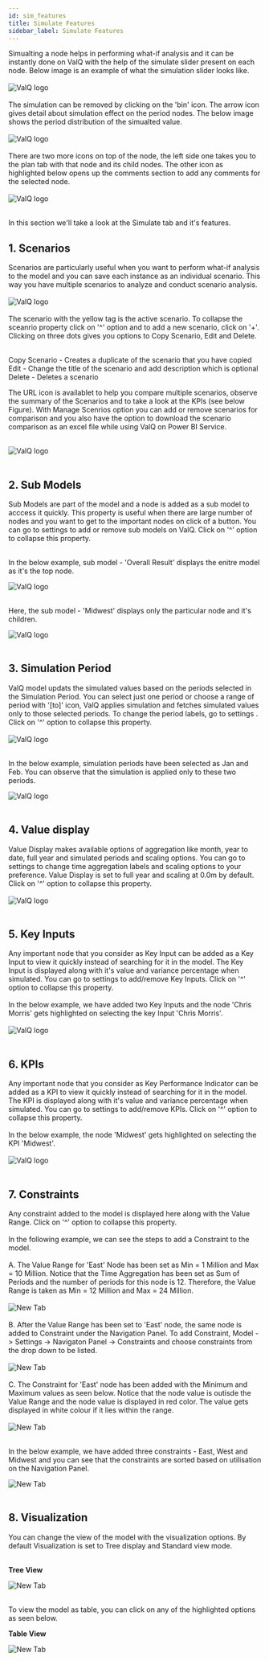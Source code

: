 ```yaml
---
id: sim_features
title: Simulate Features
sidebar_label: Simulate Features
---
```


<div style={{textAlign: 'justify'}}>
Simualting a node helps in performing what-if analysis and it can be instantly done on ValQ with the help of 
the simulate slider present on each node. Below image is an example of what the simulation slider looks like.
</div> <br />

<div style={{textAlign: 'center'}}>
  <Zoom>
<img alt="ValQ logo" src={useBaseUrl('/doc-images/Simulation/sim15.png')} />
  </Zoom>
</div> <br />

<div style={{textAlign: 'justify'}}>
The simulation can be removed by clicking on the 'bin' icon. The arrow icon gives detail about simulation effect on the period nodes.
The below image shows the period distribution of the simualted value.
</div> <br />

<div style={{textAlign: 'center'}}>
  <Zoom>
<img alt="ValQ logo" src={useBaseUrl('/doc-images/Simulation/sim16.png')} />
  </Zoom>
</div> <br />

<div style={{textAlign: 'justify'}}>
There are two more icons on top of the node, the left side one takes you to the plan tab with that node and its child nodes.
The other icon as highlighted below opens up the comments section to add any comments for the selected node. 
</div> <br />

<div style={{textAlign: 'center'}}>
  <Zoom>
<img alt="ValQ logo" src={useBaseUrl('/doc-images/Simulation/sim17.png')} />
  </Zoom>
</div> <br />

In this section we'll take a look at the Simulate tab and it's features. 

## 1. Scenarios

<div style={{textAlign: 'justify'}}>
Scenarios are particularly useful when you want to perform what-if analysis to the model and you can save each instance as an 
individual scenario. This way you have multiple scenarios to analyze and conduct scenario analysis. 
</div> <br />

<div style={{textAlign: 'center'}}>
  <Zoom>
<img alt="ValQ logo" src={useBaseUrl('/doc-images/Simulation/sim4.png')} />
  </Zoom>
</div> <br />

<div style={{textAlign: 'justify'}}>
The scenario with the yellow tag is the active scenario. To collapse the sceanrio property click on '^' option 
and to add a new scenario, click on '+'. Clicking on three dots gives you options to Copy Scenario, Edit and 
Delete. 
<br /> <br />

Copy Scenario - Creates a duplicate of the scenario that you have copied <br />
Edit - Change the title of the scenario and add description which is optional <br />
Delete - Deletes a scenario <br />

The URL icon is availablet to help you compare multiple scenarios, observe the
summary of the Scenarios and to take a look at the KPIs (see below Figure). With Manage Scenrios option 
you can add or remove scenarios for comparison and you also have the option to download the 
scenario comparison as an excel file while using ValQ on Power BI Service.  
</div> <br />

<div style={{textAlign: 'center'}}>
  <Zoom>
<img alt="ValQ logo" src={useBaseUrl('/doc-images/Simulation/sim5.png')} />
  </Zoom>
</div> <br />

## 2. Sub Models

<div style={{textAlign: 'justify'}}>
Sub Models are part of the model and a node is added as a sub model to acccess it quickly. This property is useful 
when there are large number of nodes and you want to get to the important nodes on click of a button. You can go to <Link to={useBaseUrl('docs/model/settings#12-sub-models')}> settings </Link> to add or remove sub models on ValQ.
Click on '^' option to collapse this property.
</div> <br />

In the below example, sub model - 'Overall Result' displays the enitre model as it's the top node.

<div style={{textAlign: 'center'}}>
  <Zoom>
<img alt="ValQ logo" src={useBaseUrl('/doc-images/Simulation/sim6.png')} />
  </Zoom>
</div> <br />

Here, the sub model - 'Midwest' displays only the particular node and it's children.

<div style={{textAlign: 'center'}}>
  <Zoom>
<img alt="ValQ logo" src={useBaseUrl('/doc-images/Simulation/sim7.png')} />
  </Zoom>
</div> <br />

## 3. Simulation Period

<div style={{textAlign: 'justify'}}>
ValQ model updats the simulated values based on the periods selected in the Simulation Period. You can select just one period or
choose a range of period with '[to]' icon, ValQ applies simulation and fetches simulated values only to those selected periods.
To change the period labels, go to <Link to={useBaseUrl('docs/model/settings#13-simulation-period')}> settings </Link>. Click on '^' option to collapse this property.
</div> <br />

<div style={{textAlign: 'center'}}>
  <Zoom>
<img alt="ValQ logo" src={useBaseUrl('/doc-images/Simulation/sim8.png')} />
  </Zoom>
</div> <br />

In the below example, simulation periods have been selected as Jan and Feb. You can observe that the simulation is applied
only to these two periods.

<div style={{textAlign: 'center'}}>
  <Zoom>
<img alt="ValQ logo" src={useBaseUrl('/doc-images/Simulation/sim9.png')} />
  </Zoom>
</div> <br />

## 4. Value display

<div style={{textAlign: 'justify'}}>
Value Display makes available options of aggregation like month, year to date, full year and simulated periods and scaling options.
You can go to settings to change <Link to={useBaseUrl('docs/model/data-series#2-time-aggregation-labels')}> time aggregation labels </Link> and
<Link to={useBaseUrl('docs/model/settings#14-value-display')}> scaling options </Link>  to your preference. Value Display is set to full year and
scaling at 0.0m by default. Click on '^' option to collapse this property.
</div> <br />

<div style={{textAlign: 'center'}}>
  <Zoom>
<img alt="ValQ logo" src={useBaseUrl('/doc-images/Simulation/sim10.png')} />
  </Zoom>
</div> <br />

## 5. Key Inputs

<div style={{textAlign: 'justify'}}>
Any important node that you consider as Key Input can be added as a Key Input to view it quickly instead of searching for it
in the model. The Key Input is displayed along with it's value and variance percentage when simulated. You can go to <Link to={useBaseUrl('docs/model/settings#15-key-inputs')}> settings </Link> 
to add/remove Key Inputs. Click on '^' option to collapse this property.
</div> <br />

<div style={{textAlign: 'justify'}}>
In the below example, we have added two Key Inputs and the node 'Chris Morris' gets highlighted 
on selecting the key Input 'Chris Morris'. 
</div> <br />

<div style={{textAlign: 'center'}}>
  <Zoom>
<img alt="ValQ logo" src={useBaseUrl('/doc-images/Simulation/sim11.png')} />
  </Zoom>
</div> <br />

## 6. KPIs

<div style={{textAlign: 'justify'}}>
Any important node that you consider as Key Performance Indicator can be added as a KPI to view it quickly instead of searching for it
in the model. The KPI is displayed along with it's value and variance percentage when simulated. You can go to <Link to={useBaseUrl('docs/model/settings#16-kpis')}> settings </Link> 
to add/remove KPIs. Click on '^' option to collapse this property.
</div> <br />

<div style={{textAlign: 'justify'}}>
In the below example, the node 'Midwest' gets highlighted on selecting the KPI 'Midwest'. 
</div> <br />

<div style={{textAlign: 'center'}}>
  <Zoom>
<img alt="ValQ logo" src={useBaseUrl('/doc-images/Simulation/sim12.png')} />
  </Zoom>
</div> <br />

## 7. Constraints

<div style={{textAlign: 'justify'}}>
Any constraint added to the model is displayed here along with the Value Range. Click on '^' option to collapse this property.
</div> <br />

<div style={{textAlign: 'justify'}}>
In the following example,  we can see the steps to add a Constraint to the model.
</div> <br />

<div style={{textAlign: 'justify'}}>
A. The Value Range for 'East' Node has been set as Min = 1 Million and Max = 10 Million.  Notice that
the Time Aggregation has been set as Sum of Periods and the number of periods for this node is 12. Therefore, the
Value Range is taken as Min = 12 Million and Max = 24 Million.
</div> <br />

<div style={{textAlign: 'center'}}>
  <Zoom>
<img alt="New Tab" src={useBaseUrl('/doc-images/model/node19.png')} />
  </Zoom>
</div> <br />

<div style={{textAlign: 'justify'}}>
B. After the Value Range has been set to 'East' node, the same node is added to Constraint under the Navigation Panel.
To add Constraint, Model -> Settings -> Navigaton Panel -> Constraints and choose constraints from the drop down to be listed.
 </div> <br />

<div style={{textAlign: 'center'}}>
  <Zoom>
<img alt="New Tab" src={useBaseUrl('/doc-images/model/node20.png')} />
  </Zoom>
</div> <br />

<div style={{textAlign: 'justify'}}>
C. The Constraint for 'East' node has been added with the Minimum and Maximum values as seen below. Notice that the node
value is outisde the Value Range and the node value is displayed in red color. The value gets displayed in white colour if it lies within
the range.
</div> <br />

<div style={{textAlign: 'center'}}>
  <Zoom>
<img alt="New Tab" src={useBaseUrl('/doc-images/model/node21.png')} />
  </Zoom>
</div> <br />

In the below example, we have added three constraints - East, West and Midwest and you can see that the constraints are
sorted based on utilisation on the Navigation Panel.  

<div style={{textAlign: 'center'}}>
  <Zoom>
<img alt="New Tab" src={useBaseUrl('/doc-images/model/node21.1.png')} />
  </Zoom>
</div> <br />

## 8. Visualization

<div style={{textAlign: 'justify'}}>
You can change the view of the model with the visualization options. By default Visualization is set to Tree display and
Standard view mode. 
</div> <br />

**Tree View**

<div style={{textAlign: 'center'}}>
  <Zoom>
<img alt="New Tab" src={useBaseUrl('/doc-images/Simulation/sim13.png')} />
  </Zoom>
</div> <br />

To view the model as table, you can click on any of the highlighted options as seen below.

**Table View**

<div style={{textAlign: 'center'}}>
  <Zoom>
<img alt="New Tab" src={useBaseUrl('/doc-images/Simulation/sim14.png')} />
  </Zoom>
</div> <br />